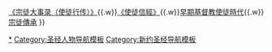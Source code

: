 {{Navbox
|name=耶稣的十二使徒
|title=[[耶稣]]的[[使徒 (基督教)|十二使徒]]
|titlestyle=
|state=uncollapsed

|list1=
{{Navbox with columns |child
|colstyle = text-align: center;
|col1header=1
|col2header=2
|col3header=3
|col4header=4
|col5header=5
|col6header=6

|col1={{nowrap|[[彼得 (使徒)|西门彼得<br />西满伯多禄]]<br />[[大公書信|公函]][[彼得前書|①]][[彼得後書|②]]}}

|col2={{nowrap|[[安得烈|安得烈<br />安德肋]]}}

|col3={{nowrap|[[雅各 (西庇太的兒子)|西庇太的儿子雅各<br />载伯德的儿子雅各伯]]}}

|col4={{nowrap|[[約翰 (使徒)|约翰<br />若望]]<br />[[約翰福音|福音书]][[約翰 (福音書作者)|?]]·[[大公書信|公函]][[約翰一書|①]][[約翰二書|②]][[約翰三書|③]][[约翰文书|?]]·[[启示录]][[拔摩岛的约翰|?]]}}

|col5={{nowrap|[[腓力 (使徒)|腓力普<br />斐理伯]]}}

|col6={{nowrap|[[巴多罗买|巴多罗买<br />巴尔多禄茂]]}}
}}

|list2=
{{Navbox with columns |child
|colstyle=text-align: center;
|col1header=7
|col2header=8
|col3header=9
|col4header=10
|col5header=11
|col6header=12
|col6headercolspan=3

|col1={{nowrap|[[馬太|马太<br />玛窦]]<br />[[馬太福音]]}}

|col2={{nowrap|[[多馬 (使徒)|多马<br />多默]]<br />[[多馬福音]]}}

|col3={{nowrap|[[雅各 (亞勒腓的兒子)|亞勒腓的兒子雅各<br />阿斐爾的兒子雅各伯]]<br />[[雅各書|公函]][[公義者雅各|?]]}}

|col4={{nowrap|[[奮銳黨的西門|奋锐党的西门<br />热诚者西满]]}}

|col5={{nowrap|[[猶達·達陡|犹達<br />达陡]]<br />[[猶大書|公函]][[猶達·達陡|?]]}}

|col6={{nowrap|[[加略人猶大|加略人犹大<br />犹达斯依斯加畧]]}}
|col7={{nowrap|[[馬提亞|马提亚<br />玛弟亚]]}}<br />{{tsl|en|Gospel of Matthias|马提亚福音}}
}}

|below = '''注'''：第二排为天主教传统译名；第三排为人物著作<br />'''参见'''：[[最后的晚餐]]{{.w}}[[使徒行传|《宗徒大事录（使徒行传）》]]{{.w}}[[使徒信經|《使徒信經》]]{{.w}}[[早期基督教]][[使徒時代]]{{.w}}[[使徒統緒|宗徒傳承]]
}}<noinclude>

[[Category:耶稣的十二使徒|*]]
[[Category:圣经人物导航模板]]
[[Category:新约圣经导航模板]]
</noinclude>